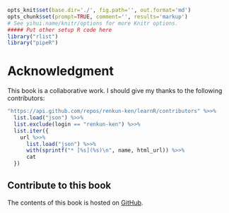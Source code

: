 ```r
opts_knit$set(base.dir='./', fig.path='', out.format='md')
opts_chunk$set(prompt=TRUE, comment='', results='markup')
# See yihui.name/knitr/options for more Knitr options.
##### Put other setup R code here
library("rlist")
library("pipeR")
```

# Acknowledgment

This book is a collaborative work. I should give my thanks to the following contributors:

```r
"https://api.github.com/repos/renkun-ken/learnR/contributors" %>>%
  list.load("json") %>>%
  list.exclude(login == "renkun-ken") %>>%
  list.iter({
    url %>>% 
      list.load("json") %>>%
      with(sprintf("* [%s](%s)\n", name, html_url)) %>>%
      cat
  })
```

## Contribute to this book

The contents of this book is hosted on [GitHub](https://github.com/renkun-ken/learnR). 

